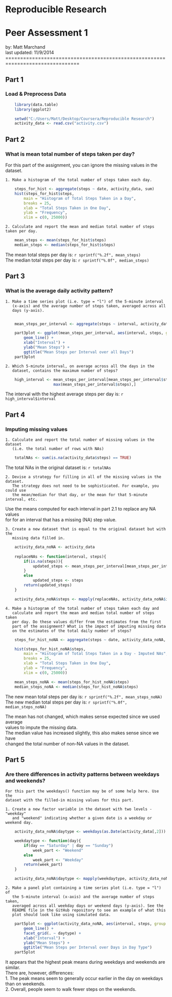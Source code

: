 # Reproducible Research  
# Peer Assessment 1  
by: Matt Marchand  
last updated: 11/9/2014  
===============================================================================  
  
## Part 1  
### Load & Preprocess Data
```r
    library(data.table)
    library(ggplot2) 

    setwd("C:/Users/Matt/Desktop/Coursera/Reproducible Research")
    activity_data <- read.csv("activity.csv")
``` 
## Part 2  
### What is mean total number of steps taken per day?  
For this part of the assignment, you can ignore the missing values in the dataset.   

    1. Make a histogram of the total number of steps taken each day.        
```r
    steps_for_hist <- aggregate(steps ~ date, activity_data, sum)
    hist(steps_for_hist$steps, 
        main = "Histogram of Total Steps Taken in a Day", 
        breaks = 25, 
        xlab = "Total Steps Taken in One Day",
        ylab = "Frequency",
        xlim = c(0, 25000))
```
    
    2. Calculate and report the mean and median total number of steps taken per day.  
```r
    mean_steps <- mean(steps_for_hist$steps)
    median_steps <- median(steps_for_hist$steps)
```
The mean total steps per day is: `r sprintf("%.2f", mean_steps)`  
The median total steps per day is: `r sprintf("%.0f", median_steps)`

## Part 3  
### What is the average daily activity pattern?     
    1. Make a time series plot (i.e. type = "l") of the 5-minute interval  
       (x-axis) and the average number of steps taken, averaged across all  
       days (y-axis).    
       
```r
    mean_steps_per_interval <- aggregate(steps ~ interval, activity_data, mean)

    part3plot <- ggplot(mean_steps_per_interval, aes(interval, steps, group = 1)) +
        geom_line() +
        xlab("Interval") +
        ylab("Mean Steps") + 
        ggtitle("Mean Steps per Interval over all Days")
    part3plot
```
    
    2. Which 5-minute interval, on average across all the days in the  
       dataset, contains the maximum number of steps? 
```r
    high_interval <- mean_steps_per_interval[mean_steps_per_interval$steps == 
                     max(mean_steps_per_interval$steps),]
```
The interval with the highest average steps per day is: `r high_interval$interval`

## Part 4  
### Imputing missing values     
    1. Calculate and report the total number of missing values in the dataset
       (i.e. the total number of rows with NAs)  
```r
    totalNAs <- sum(is.na(activity_data$steps) == TRUE)
```

The total NAs in the original dataset is: `r totalNAs`

    2. Devise a strategy for filling in all of the missing values in the dataset.  
       The strategy does not need to be sophisticated. For example, you could use   
       the mean/median for that day, or the mean for that 5-minute interval, etc.

Use the means computed for each interval in part 2.1 to replace any NA values  
for for an interval that has a missing (NA) step value.

    3. Create a new dataset that is equal to the original dataset but with the  
       missing data filled in.
```r
    activity_data_noNA <- activity_data
    
    replaceNAs <- function(interval, steps){
        if(is.na(steps)){
            updated_steps <- mean_steps_per_interval[mean_steps_per_interval$interval==interval, 2]
        }    
        else
            updated_steps <- steps
        return(updated_steps) 
    }

    activity_data_noNA$steps <- mapply(replaceNAs, activity_data_noNA$interval, activity_data_noNA$steps)
```

    4. Make a histogram of the total number of steps taken each day and  
       calculate and report the mean and median total number of steps taken  
       per day. Do these values differ from the estimates from the first  
       part of the assignment? What is the impact of imputing missing data  
       on the estimates of the total daily number of steps? 
```r
    steps_for_hist_noNA <- aggregate(steps ~ date, activity_data_noNA, sum)

    hist(steps_for_hist_noNA$steps, 
        main = "Histogram of Total Steps Taken in a Day - Imputed NAs", 
        breaks = 25, 
        xlab = "Total Steps Taken in One Day",
        ylab = "Frequency",
        xlim = c(0, 25000))

    mean_steps_noNA <- mean(steps_for_hist_noNA$steps)
    median_steps_noNA <- median(steps_for_hist_noNA$steps)
```
The new mean total steps per day is: `r sprintf("%.2f", mean_steps_noNA)`  
The new median total steps per day is: `r sprintf("%.0f", median_steps_noNA)`

The mean has not changed, which makes sense expected since we used average  
values to impute the missing data.  
The median value has increased slightly, this also makes sense since we have  
changed the total number of non-NA values in the dataset.

## Part 5  
### Are there differences in activity patterns between weekdays and weekends?  
    For this part the weekdays() function may be of some help here. Use the  
    dataset with the filled-in missing values for this part.  
    
    1. Create a new factor variable in the dataset with two levels - "weekday"  
       and "weekend" indicating whether a given date is a weekday or weekend day.
```r
    activity_data_noNA$daytype <- weekdays(as.Date(activity_data[,2]))

    weekdaytype <- function(day){
        if(day == "Saturday" | day == "Sunday")
            week_part <- "Weekend"
        else
            week_part <- "Weekday"
        return(week_part)
    }

    activity_data_noNA$daytype <- mapply(weekdaytype, activity_data_noNA$daytype)
```

    2. Make a panel plot containing a time series plot (i.e. type = "l") of  
       the 5-minute interval (x-axis) and the average number of steps taken,  
       averaged across all weekday days or weekend days (y-axis). See the  
       README file in the GitHub repository to see an example of what this  
       plot should look like using simulated data.    
```r
    part5plot <- ggplot(activity_data_noNA, aes(interval, steps, group = 1)) + 
        geom_line() + 
        facet_grid(. ~ daytype) + 
        xlab("Interval") + 
        ylab("Mean Steps") + 
        ggtitle("Mean Steps per Interval over Days in Day Type")
    part5plot
```       

It appears that the highest peak means during weekdays and weekends are similar.  
There are, however, differences:  
1. The peak means seem to generally occur earlier in the day on weekdays  
   than on weekends.  
2. Overall, people seem to walk fewer steps on the weekends.